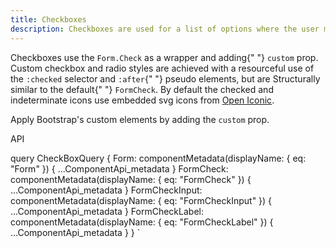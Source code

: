 ```yaml
---
title: Checkboxes
description: Checkboxes are used for a list of options where the user may select multiple options, including all or none.
---
```



<Overview guidelink="https://modus.trimble.com/components/checkboxes/">
  Checkboxes use the <code>Form.Check</code> as a wrapper and adding{" "}
  <code>custom</code> prop. Custom checkbox and radio styles are achieved with a
  resourceful use of the <code>:checked</code> selector and <code>:after</code>{" "}
  pseudo elements, but are Structurally similar to the default{" "}
  <code>FormCheck</code>. By default the checked and indeterminate icons use
  embedded svg icons from <a href="https://useiconic.com/open">Open Iconic</a>.
</Overview>

<CodeBlock code={DefaultCheckbox}>
  <p>
    Apply Bootstrap's custom elements by adding the <code>custom</code> prop.
  </p>
</CodeBlock>

<CodeBlock title="Inline" code={Inline}></CodeBlock>

<LinkedHeading h="2" className="h1" id="cb-api">
  API
</LinkedHeading>
<ComponentApi metadata={props.data.Form} />
<ComponentApi metadata={props.data.FormCheck} exportedBy={props.data.Form} />
<ComponentApi
  metadata={props.data.FormCheckInput}
  exportedBy={props.data.FormCheck}
/>
<ComponentApi
  metadata={props.data.FormCheckLabel}
  exportedBy={props.data.FormCheck}
/>

  query CheckBoxQuery {
    Form: componentMetadata(displayName: { eq: "Form" }) {
      ...ComponentApi_metadata
    }
    FormCheck: componentMetadata(displayName: { eq: "FormCheck" }) {
      ...ComponentApi_metadata
    }
    FormCheckInput: componentMetadata(displayName: { eq: "FormCheckInput" }) {
      ...ComponentApi_metadata
    }
    FormCheckLabel: componentMetadata(displayName: { eq: "FormCheckLabel" }) {
      ...ComponentApi_metadata
    }
  }
`
